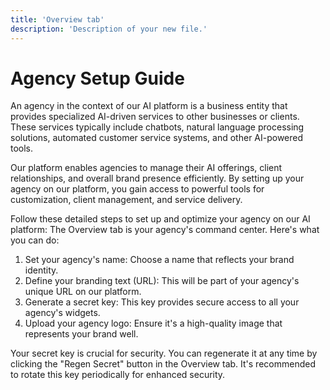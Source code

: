 ```yaml
---
title: 'Overview tab'
description: 'Description of your new file.'
---
```

# Agency Setup Guide

<Accordion title="Understanding Agencies in AI Services">
An agency in the context of our AI platform is a business entity that provides specialized AI-driven services to other businesses or clients. These services typically include chatbots, natural language processing solutions, automated customer service systems, and other AI-powered tools.

Our platform enables agencies to manage their AI offerings, client relationships, and overall brand presence efficiently. By setting up your agency on our platform, you gain access to powerful tools for customization, client management, and service delivery.
</Accordion>

<AccordionGroup>

<Accordion title="Setting Up Your Agency: A Comprehensive Guide">
Follow these detailed steps to set up and optimize your agency on our AI platform:

<Steps>

<Step title="Configure the Overview Tab">
The Overview tab is your agency's command center. Here's what you can do:

1. Set your agency's name: Choose a name that reflects your brand identity.
2. Define your branding text (URL): This will be part of your agency's unique URL on our platform.
3. Generate a secret key: This key provides secure access to all your agency's widgets.
4. Upload your agency logo: Ensure it's a high-quality image that represents your brand well.

<Info>
Your secret key is crucial for security. You can regenerate it at any time by clicking the "Regen Secret" button in the Overview tab. It's recommended to rotate this key periodically for enhanced security.
</Info>

